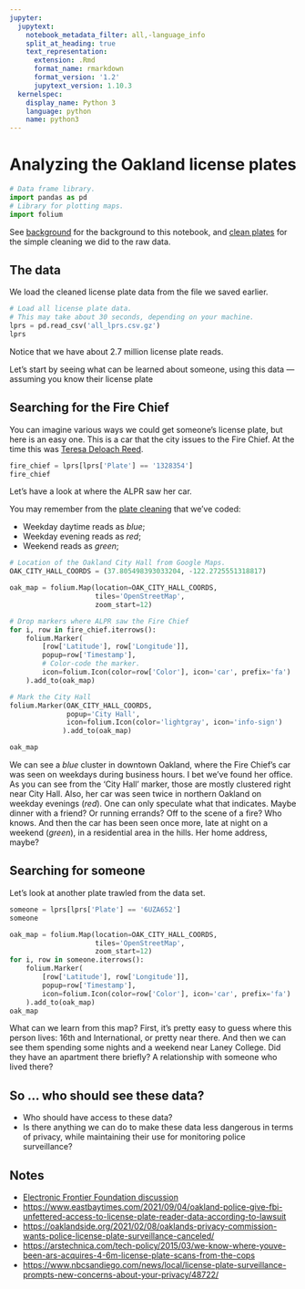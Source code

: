 ```yaml
---
jupyter:
  jupytext:
    notebook_metadata_filter: all,-language_info
    split_at_heading: true
    text_representation:
      extension: .Rmd
      format_name: rmarkdown
      format_version: '1.2'
      jupytext_version: 1.10.3
  kernelspec:
    display_name: Python 3
    language: python
    name: python3
---
```


# Analyzing the Oakland license plates

```python
# Data frame library.
import pandas as pd
# Library for plotting maps.
import folium
```

See [background](background.Rmd) for the background to this notebook, and [clean plates](clean_plates.Rmd) for the simple cleaning we did to the raw data.


## The data


We load the cleaned license plate data from the file we saved earlier.


```python
# Load all license plate data.
# This may take about 30 seconds, depending on your machine.
lprs = pd.read_csv('all_lprs.csv.gz')
lprs
```

Notice that we have about 2.7 million license plate reads.

Let's start by seeing what can be learned about someone, using
this data — assuming you know their license plate


## Searching for the Fire Chief


You can imagine various ways we could get someone's license
plate, but here is an easy one.  This is a car that the city
issues to the Fire Chief.  At the time this was [Teresa Deloach
Reed](https://localwiki.org/oakland/Teresa_Deloach_Reed).

```python
fire_chief = lprs[lprs['Plate'] == '1328354']
fire_chief
```

Let's have a look at where the ALPR saw her car.

You may remember from the [plate cleaning](clean_plates.Rmd) that we've coded:

* Weekday daytime reads as *blue*;
* Weekday evening reads as *red*;
* Weekend reads as *green*;

```python
# Location of the Oakland City Hall from Google Maps.
OAK_CITY_HALL_COORDS = (37.805498393033204, -122.2725551318817)

oak_map = folium.Map(location=OAK_CITY_HALL_COORDS,
                     tiles='OpenStreetMap',
                     zoom_start=12)

# Drop markers where ALPR saw the Fire Chief
for i, row in fire_chief.iterrows():
    folium.Marker(
        [row['Latitude'], row['Longitude']],
        popup=row['Timestamp'],
        # Color-code the marker.
        icon=folium.Icon(color=row['Color'], icon='car', prefix='fa')
    ).add_to(oak_map)

# Mark the City Hall
folium.Marker(OAK_CITY_HALL_COORDS,
              popup='City Hall',
              icon=folium.Icon(color='lightgray', icon='info-sign')
             ).add_to(oak_map)

oak_map
```


We can see a *blue* cluster in downtown Oakland, where the Fire
Chief's car was seen on weekdays during business hours.  I bet
we've found her office.  As you can see from the 'City Hall'
marker, those are mostly clustered right near City Hall.  Also,
her car was seen twice in northern Oakland on weekday evenings
(*red*). One can only speculate what that indicates.  Maybe
dinner with a friend?  Or running errands?  Off to the scene of
a fire?  Who knows.  And then the car has been seen once more,
late at night on a weekend (*green*), in a residential area in
the hills. Her home address, maybe?


## Searching for someone


Let's look at another plate trawled from the data set.

```python
someone = lprs[lprs['Plate'] == '6UZA652']
someone
```

```python
oak_map = folium.Map(location=OAK_CITY_HALL_COORDS,
                     tiles='OpenStreetMap',
                     zoom_start=12)
for i, row in someone.iterrows():
    folium.Marker(
        [row['Latitude'], row['Longitude']],
        popup=row['Timestamp'],
        icon=folium.Icon(color=row['Color'], icon='car', prefix='fa')
    ).add_to(oak_map)
oak_map
```

What can we learn from this map?  First, it's pretty easy to
guess where this person lives: 16th and International, or
pretty near there.  And then we can see them spending some
nights and a weekend near Laney College.  Did they have an
apartment there briefly?  A relationship with someone who lived
there?


## So ... who should see these data?


* Who should have access to these data?
* Is there anything we can do to make these data less dangerous
  in terms of privacy, while maintaining their use for
  monitoring police surveillance?


## Notes

* [Electronic Frontier Foundation
  discussion](https://www.eff.org/deeplinks/2015/01/what-we-learned-oakland-raw-alpr-data)
* <https://www.eastbaytimes.com/2021/09/04/oakland-police-give-fbi-unfettered-access-to-license-plate-reader-data-according-to-lawsuit>
* <https://oaklandside.org/2021/02/08/oaklands-privacy-commission-wants-police-license-plate-surveillance-canceled/>
* <https://arstechnica.com/tech-policy/2015/03/we-know-where-youve-been-ars-acquires-4-6m-license-plate-scans-from-the-cops>
* <https://www.nbcsandiego.com/news/local/license-plate-surveillance-prompts-new-concerns-about-your-privacy/48722/>

